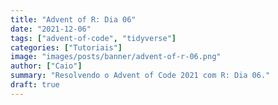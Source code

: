 ```yaml
---
title: "Advent of R: Dia 06"
date: "2021-12-06"
tags: ["advent-of-code", "tidyverse"]
categories: ["Tutoriais"]
image: "images/posts/banner/advent-of-r-06.png"
author: ["Caio"]
summary: "Resolvendo o Advent of Code 2021 com R: Dia 06."
draft: true
---
```

